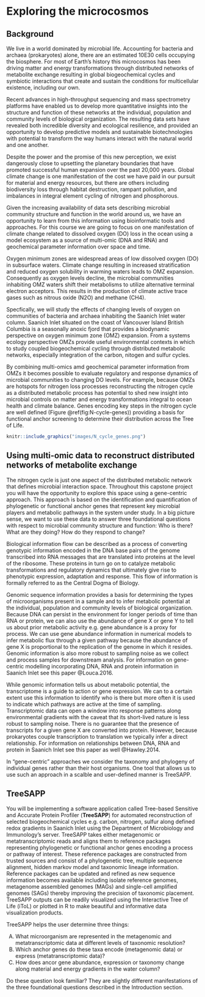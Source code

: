 # Exploring the microcosmos

## Background

We live in a world dominated by microbial life. Accounting for bacteria and archaea (prokaryotes) alone, there are an estimated 10E30 cells occupying the biosphere. For most of Earth's history this microcosmos has been driving matter and energy transformations through distributed networks of metabolite exchange resulting in global biogeochemical cycles and symbiotic interactions that create and sustain the conditions for multicellular existence, including our own.   

Recent advances in high-throughput sequencing and mass spectrometry platforms have enabled us to develop more quantitative insights into the structure and function of these networks at the individual, population and community levels of biological organization. The resulting data sets have revealed both incredible diversity and ecological resilience, and provided an opportunity to develop predictive models and sustainable biotechnologies with potential to transform the way humans interact with the natural world and one another.        

Despite the power and the promise of this new perception, we exist dangerously close to upsetting the planetary boundaries that have promoted successful human expansion over the past 20,000 years. Global climate change is one manifestation of the cost we have paid in our pursuit for material and energy resources, but there are others including biodiversity loss through habitat destruction, rampant pollution, and imbalances in integral element cycling of nitrogen and phosphorous.    

Given the increasing availability of data sets describing microbial community structure and function in the world around us, we have an opportunity to learn from this information using bioinformatic tools and approaches. For this course we are going to focus on one manifestation of climate change related to dissolved oxygen (DO) loss in the ocean using a model ecosystem as a source of multi-omic (DNA and RNA) and geochemical parameter information over space and time. 

Oxygen minimum zones are widespread areas of low dissolved oxygen (DO) in subsurface waters. Climate change resulting in increased stratification and reduced oxygen solubility in warming waters leads to OMZ expansion. Consequently as oxygen levels decline, the microbial communities inhabiting OMZ waters shift their metabolisms to utilize alternative terminal electron acceptors. This results in the production of climate active trace gases such as nitrous oxide (N2O) and methane (CH4). 

Specfically, we will study the effects of changing levels of oxygen on communities of bacteria and archaea inhabiting the Saanich Inlet water column. Saanich Inlet situated on the coast of Vancouver Island British Columbia is a seasonally anoxic fjord that provides a biodynamic perspective on oxygen minimum zone (OMZ) expansion. From a systems ecology perspective OMZs provide useful environmental contexts in which to study coupled biogeochemical cycling through distributed metabolic networks, especially integration of the carbon, nitogen and sulfur cycles. 

By combining multi-omics amd geochemical parameter information from OMZs it becomes possible to evaluate regulatory and response dynamics of microbial communities to changing DO levels. For example, because OMZs are hotspots for nitrogen loss processes reconstructing the nitrogen cycle as a distributed metabolic process has potential to shed new insight into microbial controls on matter and energy transformations integral to ocean health and climate balance. Genes encoding key steps in the nitrogen cycle are well defined (Figure \@ref(fig:N-cycle-genes)) providing a basis for functional anchor screening to determine their distribution across the Tree of Life.

```r
knitr::include_graphics("images/N_cycle_genes.png")
```

## Using multi-omic data to reconstruct distributed networks of metabolite exchange

The nitrogen cycle is just one aspect of the distributed metabolic network that defines microbial interaction space. Throughout this capstone project you will have the opportunity to explore this space using a gene-centric approach. This approach is based on the identification and quantification of phylogenetic or functional anchor genes that represent key microbial players and metabolic pathways in the system under study. In a big picture sense, we want to use these data to answer three foundational questions with respect to microbial community structure and function: Who is there? What are they doing? How do they respond to change?

Biological information flow can be described as a process of converting genotypic information encoded in the DNA base pairs of the genome transcribed into RNA messages that are translated into proteins at the level of the ribosome. These proteins in turn go on to catalyze metabolic transformations and regulatory dynamics that ultimately give rise to phenotypic expression, adaptation and response. This flow of information is formally referred to as the Central Dogma of Biology. 

Genomic sequence information provides a basis for determining the types of microorganisms present in a sample and to infer metabolic potential at the individual, population and community levels of biological organization. Because DNA can persist in the environment for longer periods of time than RNA or protein, we can also use the abundance of gene X or gene Y to tell us about prior metabolic activity e.g. gene abundance is a proxy for process. We can use gene abundance information in numerical models to infer metabolic flux through a given pathway because the abundance of gene X is proportional to the replication of the genome in which it resides. Genomic information is also more robust to sampling noise as we collect and process samples for downstream analysis. For information on gene-centric modelling incorporating DNA, RNA and protein information in Saanich Inlet see this paper @Louca.2016.

While genomic information tells us about metabolic potential, the transcriptome is a guide to action or gene expression. We can to a certain extent use this information to identify who is there but more often it is used to indicate which pathways are active at the time of sampling. Transcriptomic data can open a window into response patterns along environmental gradients with the caveat that its short-lived nature is less robust to sampling noise. There is no guarantee that the presence of transcripts for a given gene X are converted into protein. However, because prokaryotes couple transcription to translation we typically infer a direct relationship. For information on relationships between DNA, RNA and protein in Saanich Inlet see this paper as well @Hawley.2014.

In "gene-centric" approaches we consider the taxonomy and phylogeny of individual genes rather than their host organisms. One tool that allows us to use such an approach in a scalble and user-defined manner is TreeSAPP.

## TreeSAPP

You will be implementing a software application called Tree-based Sensitive and Accurate Protein Profiler (**TreeSAPP**) for automated reconstruction of selected biogeochemical cycles e.g. carbon, nitrogen, sulfur along defined redox gradients in Saanich Inlet using the Department of Microbiology and Immunology's server. TreeSAPP takes either metagenomic or metatranscriptomic reads and aligns them to reference packages representing phylogenetic or functional anchor genes encoding a process or pathway of interest. These reference packages are constructed from trusted sources and consist of a phylogenetic tree, multiple sequence alignment, hidden markov model and taxonomic lineage information. Reference packages can be updated and refined as new sequence information becomes available including isolate reference genomes, metagenome assembled genomes (MAGs) and single-cell amplified genomes (SAGs) thereby improving the precision of taxonomic placement. TreeSAPP outputs can be readily visualized using the Interactive Tree of Life (iToL) or plotted in R to make beautiful and informative data visualization products.  

TreeSAPP helps the user determine three things:

A) What microorganism are represented in the metagenomic and metatranscriptomic data at different levels of taxonomic resolution?
A) Which anchor genes do these taxa encode (metagenomic data) or express (metatranscriptomic data)?
A) How does ancor gene abundance, expression or taxonomy change along material and energy gradients in the water column?

Do these question look familiar? They are slightly different manifestations of the three foundational questions described in the Introduction section.